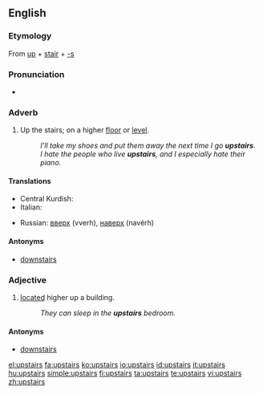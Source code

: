 ==English==

===Etymology===
From [[up]] + [[stair]] + [[-s]]

===Pronunciation===
* {{audio|en-us-upstairs.ogg|Audio (US)}}

===Adverb===
{{en-adv|[[further]] [[upstairs]]|[[furthest]] [[upstairs]]}}

# Up the stairs; on a higher [[floor]] or [[level]].
#: ''I'll take my shoes and put them away the next time I go '''upstairs'''.''
#: ''I hate the people who live '''upstairs''', and I especially hate their piano.''

====Translations====
{{trans-top|Up the stairs; on a higher floor or level}}
* Central Kurdish: {{t|ku|سه‌ره‌وه‌|tr=sarawa|sc=KUchar}}
* Italian: {{t+|it|di sopra}}
{{trans-mid}}
* Russian: [[вверх]] (vverh), [[наверх]] (navérh)
{{trans-bottom}}

====Antonyms====
* [[downstairs]]

===Adjective===
{{en-adj|[[further]] [[upstairs]]|[[furthest]] [[upstairs]]}}

# [[located]] higher up a building.
#: ''They can sleep in the '''upstairs''' bedroom.''

====Antonyms====
* [[downstairs]]

[[el:upstairs]]
[[fa:upstairs]]
[[ko:upstairs]]
[[io:upstairs]]
[[id:upstairs]]
[[it:upstairs]]
[[hu:upstairs]]
[[simple:upstairs]]
[[fi:upstairs]]
[[ta:upstairs]]
[[te:upstairs]]
[[vi:upstairs]]
[[zh:upstairs]]